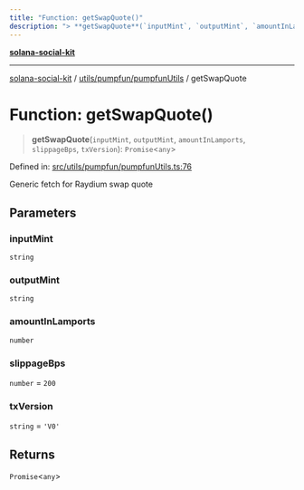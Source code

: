 ```yaml
---
title: "Function: getSwapQuote()"
description: "> **getSwapQuote**(`inputMint`, `outputMint`, `amountInLamports`, `slippageBps`, `txVersion`): `Promise`\<`any`\>"
---
```


[**solana-social-kit**](../../../../README.mdx)

***

[solana-social-kit](../../../../README.mdx) / [utils/pumpfun/pumpfunUtils](../README.mdx) / getSwapQuote

# Function: getSwapQuote()

> **getSwapQuote**(`inputMint`, `outputMint`, `amountInLamports`, `slippageBps`, `txVersion`): `Promise`\<`any`\>

Defined in: [src/utils/pumpfun/pumpfunUtils.ts:76](https://github.com/SendArcade/solana-social-starter/blob/bd4b3556b8f469c27ebb06f4df65b3a36b43ba3b/src/utils/pumpfun/pumpfunUtils.ts#L76)

Generic fetch for Raydium swap quote

## Parameters

### inputMint

`string`

### outputMint

`string`

### amountInLamports

`number`

### slippageBps

`number` = `200`

### txVersion

`string` = `'V0'`

## Returns

`Promise`\<`any`\>
